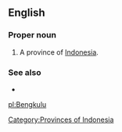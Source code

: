 ==English==

===Proper noun===
{{en-proper noun}}

# A province of [[Indonesia]].

===See also===
* {{pedialite}}
[[Category:Provinces of Indonesia]]

[[pl:Bengkulu]]